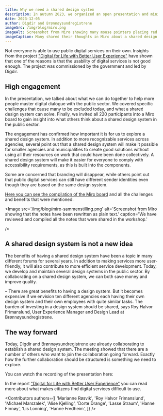 ```yaml
---
title: Why we need a shared design system
description: In autumn 2023, we organized an open presentation and mini-workshop about a shared design system. Over 200 people participated, and we received 440 responses on benefits and challenges.
date: 2023-12-05
author: Digdir and Brønnøysundregistrene
imageSrc: /img/blog/miro.png
imageAlt: Screenshot from Miro showing many mouse pointers placing red and green notes
imageCaption: Many shared their thoughts in Miro about a shared design system. 440 red and green notes were left.
---
```


Not everyone is able to use public digital services on their own. Insights from the project ["Digital for Life with Better User Experience"](https://www.digdir.no/sammenhengende-tjenester/digital-hele-livet-med-bedre-brukeropplevelse/4405) have shown that one of the reasons is that the usability of digital services is not good enough. The project was commissioned by the government and led by Digdir.

## High engagement

In the presentation, we talked about what we can do together to help more people master digital dialogue with the public sector. We covered specific challenges that cause many to be excluded today, and what a shared design system can solve. Finally, we invited all 220 participants into a Miro board to gain insight into what others think about a shared design system in the public sector.

The engagement has confirmed how important it is for us to explore a shared design system. In addition to more recognizable services across agencies, several point out that a shared design system will make it possible for smaller agencies and municipalities to create good solutions without using all their resources on work that could have been done collectively. A shared design system will make it easier for everyone to comply with accessibility requirements, as this is built into the components.

Some are concerned that branding will disappear, while others point out that public digital services can still have different sender identities even though they are based on the same design system.

[Here you can see the compilation of the Miro board](https://miro.com/app/board/uXjVMnk1ZM4=/?) and all the challenges and benefits that were mentioned.

<Image
  src='/img/blog/miro-sammenstilling.png'
  alt='Screenshot from Miro showing that the notes have been rewritten as plain text.'
  caption='We have reviewed and compiled all the notes that were shared in the workshop.'
  
/>

## A shared design system is not a new idea

The benefits of having a shared design system have been a topic in many different forums for several years. In addition to making services more user-friendly, it will also contribute to more efficient service development. Today, we develop and maintain several design systems in the public sector. By collaborating on a shared design system, we can both save money and improve quality.

– There are great benefits to having a design system. But it becomes expensive if we envision ten different agencies each having their own design system and their own employees with quite similar tasks. The burden of investing in a design system should be shared, says Roy Halvor Frimanslund, User Experience Manager and Design Lead at Brønnøysundregistrene.

## The way forward

Today, Digdir and Brønnøysundregistrene are already collaborating to establish a shared design system. The meeting showed that there are a number of others who want to join the collaboration going forward. Exactly how the further collaboration should be structured is something we need to explore.

You can watch the recording of the presentation here:

<ResponsiveIframe
  src='https://player.vimeo.com/video/862626520?h=bed84328b3&app_id=122963&title=0&byline=0&portrait=0&dnt=1'
  width='100%'
  height='600px'
  frameBorder='0'
  allow='autoplay; fullscreen; picture-in-picture'
/>

In the report ["Digital for Life with Better User Experience"](https://www.digdir.no/sammenhengende-tjenester/digital-hele-livet-med-bedre-brukeropplevelse/4405) you can read more about what makes citizens find digital services difficult to use.

<Contributors
  authors={[
    'Marianne Røsvik',
    'Roy Halvor Frimanslund',
    'Michael Marszalek',
    'Alise Kjelling',
    'Dorte Drange',
    'Lasse Straum',
    'Hanne Finnøy',
    'Lis Lonning',
    'Hanne Fredheim',
  ]}
/>
